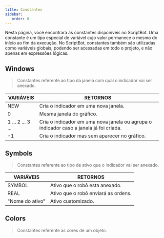 ```yaml
---
title: Constantes
sidebar:
   order: 0
---
```



Nesta página, você encontrará as constantes disponíveis no ScriptBot. Uma constante é um tipo especial de variável cujo valor permanece o mesmo do início ao fim da execução. No ScriptBot, constantes também são utilizadas como variáveis globais, podendo ser acessadas em todo o projeto, e não apenas em expressões lógicas.

## Windows

> Constantes referente ao tipo da janela com qual o indicador vai ser anexado.

| VARIÁVEIS                            | RETORNOS                                                                               |
| ------------------------------------ | -------------------------------------------------------------------------------------- |
| <CodeVar>NEW</CodeVar>               | Cria o indicador em uma nova janela.                                                   |
| <CodeVar>0</CodeVar>                 | Mesma janela do gráfico.                                                               |
| <CodeVar>1 ... 2 ... 3 ...</CodeVar> | Cria o indicador em uma nova janela ou agrupa o indicador caso a janela já foi criada. |
| <CodeVar>-1</CodeVar>                | Cria o indicador mas sem aparecer no gráfico.                                          |

## Symbols

> Constantes referente ao tipo de ativo que o indicador vai ser anexado.

| VARIÁVEIS                          | RETORNOS                            |
| ---------------------------------- | ----------------------------------- |
| <CodeVar>SYMBOL</CodeVar>          | Ativo que o robô esta anexado.      |
| <CodeVar>REAL</CodeVar>            | Ativo que o robô enviará as ordens. |
| <CodeVar>"Nome do ativo"</CodeVar> | Ativo customizado.                  |

## Colors

> Constantes referente as cores de um objeto.

<ColorsComp />
